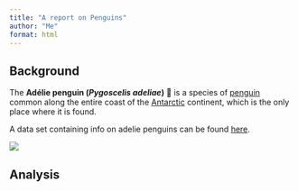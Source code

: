 ```yaml
---
title: "A report on Penguins"
author: "Me"
format: html
---
```


## Background

The **Adélie penguin (*Pygoscelis adeliae*)** 🐧 is a species of [penguin](https://en.wikipedia.org/wiki/Penguin) common along the entire coast of the [Antarctic](https://en.wikipedia.org/wiki/Antarctic) continent, which is the only place where it is found.

A data set containing info on adelie penguins can be found [here](https://raw.githubusercontent.com/rfordatascience/tidytuesday/master/data/2020/2020-07-28/penguins.csv).

![](adelie.jpg)

## Analysis
